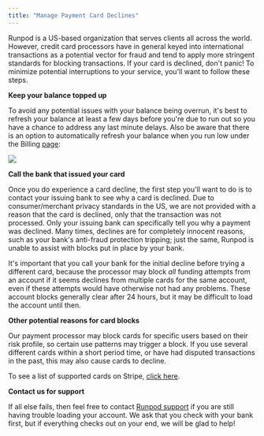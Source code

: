 ```yaml
---
title: "Manage Payment Card Declines"
---
```


Runpod is a US-based organization that serves clients all across the world. However, credit card processors have in general keyed into international transactions as a potential vector for fraud and tend to apply more stringent standards for blocking transactions. If your card is declined, don't panic! To minimize potential interruptions to your service, you'll want to follow these steps.

**Keep your balance topped up**

To avoid any potential issues with your balance being overrun, it's best to refresh your balance at least a few days before you're due to run out so you have a chance to address any last minute delays. Also be aware that there is an option to automatically refresh your balance when you run low under the Billing [page](https://www.runpod.io/console/user/billing):

<Frame caption="">
  <img src="/images/a3d8a093-739337f-image-0c08fb3431d388762ce79a8769ef4ca0.png" />
</Frame>

**Call the bank that issued your card**

Once you do experience a card decline, the first step you'll want to do is to contact your issuing bank to see why a card is declined. Due to consumer/merchant privacy standards in the US, we are not provided with a reason that the card is declined, only that the transaction was not processed. Only your issuing bank can specifically tell you why a payment was declined. Many times, declines are for completely innocent reasons, such as your bank's anti-fraud protection tripping; just the same, Runpod is unable to assist with blocks put in place by your bank.

It's important that you call your bank for the initial decline before trying a different card, because the processor may block *all* funding attempts from an account if it seems declines from multiple cards for the same account, even if these attempts would have otherwise not had any problems. These account blocks generally clear after 24 hours, but it may be difficult to load the account until then.

**Other potential reasons for card blocks**

Our payment processor may block cards for specific users based on their risk profile, so certain use patterns may trigger a block. If you use several different cards within a short period time, or have had disputed transactions in the past, this may also cause cards to decline.

To see a list of supported cards on Stripe, [click here](https://stripe.com/docs/payments/cards/supported-card-brands%3E).

**Contact us for support**

If all else fails, then feel free to contact [Runpod support](https://www.runpod.io/contact) if you are still having trouble loading your account. We ask that you check with your bank first, but if everything checks out on your end, we will be glad to help!
